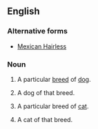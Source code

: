==English==
{{wikipedia}}
===Alternative forms===
*[[Mexican Hairless]]
===Noun===
{{en-noun|sg=[[Mexican]] [[Hairless]]|es|-}}<!--- see 'Mexican Hairless' for Google hits--->
#{{uncountable}} A particular [[breed]] of [[dog]].
#{{countable}} A dog of that breed.
#{{uncountable}} A particular breed of [[cat]].
#{{countable}} A cat of that breed.